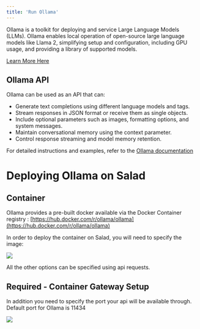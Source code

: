 ```yaml
---
title: 'Run Ollama'
---
```


Ollama is a toolkit for deploying and service Large Language Models (LLMs). Ollama enables local operation of
open-source large language models like Llama 2, simplifying setup and configuration, including GPU usage, and providing
a library of supported models.

[Learn More Here](https://ollama.com/)

## Ollama API

Ollama can be used as an API that can:

- Generate text completions using different language models and tags.
- Stream responses in JSON format or receive them as single objects.
- Include optional parameters such as images, formatting options, and system messages.
- Maintain conversational memory using the context parameter.
- Control response streaming and model memory retention.

For detailed instructions and examples, refer to the
[Ollama documentation](https://github.com/ollama/ollama/blob/main/docs/api.md)

# Deploying Ollama on Salad

## Container

Ollama provides a pre-built docker available via the Docker Container registry :
[https://hub.docker.com/r/ollama/ollama](https://hub.docker.com/r/ollama/ollama)

In order to deploy the container on Salad, you will need to specify the image:

<img src="/container-engine/images/a48be4d-image.png" />

All the other options can be specified using api requests.

## Required - Container Gateway Setup

In addition you need to specify the port your api will be available through. Default port for Ollama is 11434

<img src="/container-engine/images/af91390-image.png" />

